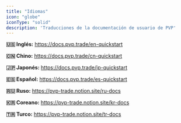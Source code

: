 ```yaml
---
title: "Idiomas"
icon: "globe"
iconType: "solid"
description: 'Traducciones de la documentación de usuario de PVP'
---
```

**🇺🇸 Inglés:** https://docs.pvp.trade/en-quickstart

**🇨🇳 Chino:** https://docs.pvp.trade/cn-quickstart

**🇯🇵 Japonés:** https://docs.pvp.trade/jp-quickstart

**🇪🇸 Español:** https://docs.pvp.trade/es-quickstart

**🇷🇺 Ruso:** https://pvp-trade.notion.site/ru-docs

**🇰🇷 Coreano:** https://pvp-trade.notion.site/kr-docs

**🇹🇷 Turco:** https://pvp-trade.notion.site/tr-docs